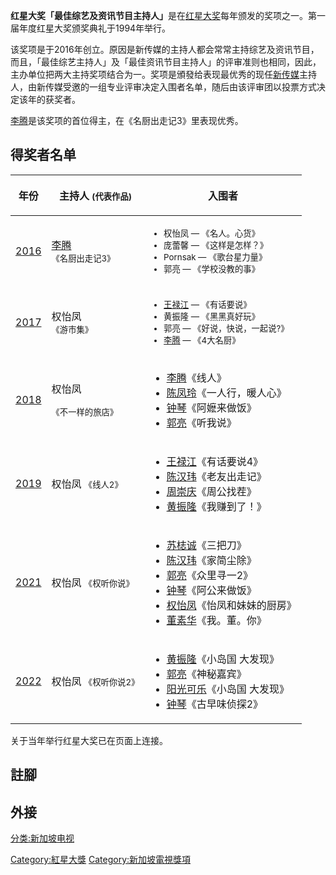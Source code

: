 {{Unreferenced |time=2016-06-03 }}

{{Infobox award
| current_awards = 红星大奖2022
| name           = [[红星大奖|红星大奖]]<br>最佳综艺及资讯节目主持人<br>Star Awards for<br>Best Programme Host
| description    = 頒發給表现最优秀本地综艺及资讯节目主持人
| presenter      = [[新传媒|新传媒]]
| country        = {{flagicon|SIN}}新加坡
| year           = 2016
| holder         = [[权怡凤|权怡凤]]《权听你说2》（2022）
| website        = 
}}

'''红星大奖「最佳综艺及资讯节目主持人」'''是在[[红星大奖|红星大奖]]每年颁发的奖项之一。第一届年度红星大奖颁奖典礼于1994年举行。

该奖项是于2016年创立。原因是新传媒的主持人都会常常主持综艺及资讯节目，而且，「最佳综艺主持人」及「最佳资讯节目主持人」的评审准则也相同，因此，主办单位把两大主持奖项结合为一。奖项是頒發给表现最优秀的现任[[新传媒|新传媒]]主持人，由新传媒受邀的一组专业评审决定入围者名单，随后由该评审团以投票方式决定该年的获奖者。

[[李腾|李腾]]是该奖项的首位得主，在《名厨出走记3》里表现优秀。

==得奖者名单==
{| class="wikitable"
|-
! 年份
! 主持人 <small>(代表作品)</small>
! 入围者
|-
| style="text-align:center;"|[[紅星大獎2016|2016]]
| [[李腾|李腾]]<br><small>《名厨出走记3》</small>
| <small>
*权怡凤 — 《名人。心货》
*庞蕾馨 — 《这样是怎样？》
*Pornsak — 《歌台星力量》
*郭亮 — 《学校没教的事》
</small>
|-
| style="text-align:center;"|[[紅星大獎2017|2017]]
| 权怡凤<br><small>《游市集》</small>
| <small>
*[[王禄江|王禄江]] — 《有话要说》
*黄振隆 — 《黑黑真好玩》
*郭亮 — 《好说，快说，一起说?》
*[[李腾|李腾]] — 《4大名厨》
</small>
|-
|[[红星大奖2018|2018]]
|权怡凤

<small>《不一样的旅店》</small>
|
* [[李騰|李腾]]《线人》
* [[陳鳳玲|陈凤玲]]《一人行，暖人心》
* [[钟琴_(艺人)|钟琴]]《阿嬷来做饭》
* [[郭亮_(藝人)|郭亮]]《听我说》
|-
|[[红星大奖2019|2019]]
|权怡凤
<small>《线人2》</small>
|
* [[王禄江|王禄江]]《有话要说4》
* [[陈汉玮|陈汉玮]]《老友出走记》
* [[周崇慶|周崇庆]]《周公找茬》
* [[黃振隆|黄振隆]]《我赚到了！》
|-
|[[紅星大獎2021|2021]]
|权怡凤
<small>《权听你说》</small>
|
* [[苏梽诚|苏梽诚]]《三把刀》
* [[陈汉玮|陈汉玮]]《家简尘除》
* [[郭亮|郭亮]]《众里寻一2》
* [[钟琴_(艺人)|钟琴]]《阿公来做饭》
* [[权怡凤|权怡凤]]《怡凤和妹妹的厨房》
* [[董素华|董素华]]《我。董。你》
|-
|[[红星大奖2022|2022]]
|权怡凤
<small>《权听你说2》</small>
|
* [[黃振隆|黄振隆]]《小岛国 大发现》
* [[郭亮|郭亮]]《神秘嘉宾》
* [[阳光可乐|阳光可乐]]《小岛国 大发现》
* [[钟琴_(艺人)|钟琴]]《古早味侦探2》
|}
<sup>{{note|1|[I]}}</sup> 关于当年举行红星大奖已在页面上连接。

== 註腳 ==
{{reflist}}

== 外接 ==

{{紅星大獎}}

[[Category:紅星大獎|Category:紅星大獎]]
[[分类:新加坡电视|分类:新加坡电视]]
[[Category:新加坡電視獎項|Category:新加坡電視獎項]]
